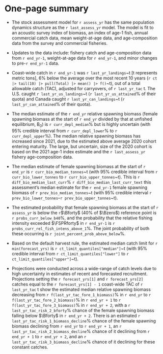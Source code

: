 \newpage

\rfoot{One-page summary}

# One-page summary {-}

- The stock assessment model for `r assess_yr` has the same
population dynamics structure as the `r last_assess_yr` model.
The model is fit to an acoustic survey index of biomass, an
index of age-1 fish, annual commercial catch data, mean weight-at-age data,
and age-composition data from the survey and commercial fisheries.

- Updates to the data include:
<!-- the new biomass estimate and age-composition data from the acoustic survey conducted in `r survey_end_yr`, -->
fishery catch and age-composition data from `r end_yr-1`, weight-at-age data for
`r end_yr-1`,
<!-- the `r survey_end_yr` age-1 index estimate, -->
and minor changes to pre-`r end_yr-1` data.

- Coast-wide catch in `r end_yr-1` was `r last_yr_landings`~t
[t represents metric tons], 6% below the average over the most recent 10 years
(`r ct |> tail(10) |> pull(Total) |> mean() |> f()`~t),
out of a total allowable catch (TAC), adjusted for carryovers, of `r last_yr_tac` t.
The U.S. caught `r last_yr_us_landings`~t (`r last_yr_us_attained`% of their quota) and Canada caught `r last_yr_can_landings`~t
(`r last_yr_can_attained`% of their quota).

- The median estimate of the `r end_yr` relative spawning biomass
(female spawning biomass at the start of `r end_yr` divided by that at
unfished equilibrium, B~0~) is `r curr_depl_median`% but is highly
uncertain (with 95% credible interval from `r curr_depl_lower`% to
`r curr_depl_upper`%). The median relative spawning biomass
has increased since 2021, due to the estimated above average
2020 cohort entering maturity. The large,
but uncertain, size of the 2020 cohort is based on the 2021 age-1 index
estimate and the `r last_assess_yr` fishery age-composition data.

- The median estimate of female spawning biomass at the start
of `r end_yr` is `r curr_bio_median_tonnes`~t (with 95% credible
interval from `r curr_bio_lower_tonnes` to `r curr_bio_upper_tonnes`~t).
This is `r diff_bio_median_last_curr`% `r diff_bio_median_last_curr_text`
this assessment's median estimate for the `r end_yr-1` female spawning
biomass of `r prev_bio_median_tonnes`~t (with 95% credible interval
`r prev_bio_lower_tonnes`--`r prev_bio_upper_tonnes`~t).

- The estimated probability that female spawning biomass at the start of
`r assess_yr` is below the `r `$\Bforty$ (40% of $\Bzero$) reference point is
`r probs_curr_below_b40`%, and the probability that the relative fishing
intensity exceeded $\FSPRforty$ in `r end_yr-1` is
`r probs_curr_rel_fish_intens_above_1`%. The joint
probability of both these occurring is `r joint_percent_prob_above_below`%.

- Based on the default harvest rule, the estimated median catch limit for
`r min(forecast_yrs)` is `r ct_limit_quantiles["median"]`~t (with
95% credible interval from `r ct_limit_quantiles["lower"]` to
`r ct_limit_quantiles["upper"]`~t).

- Projections were conducted across a wide-range of catch levels due to
high uncertainty in estimates of recent and forecasted recruitment.
Projections setting the `r forecast_yrs[1]` and
`r forecast_yrs[2]` catches equal to the `r forecast_yrs[1] - 1`
coast-wide TAC of `r last_yr_tac` t show the estimated median relative
spawning biomass decreasing from `r f(last_yr_tac_fore_1_biomass)`% in
`r end_yr` to `r f(last_yr_tac_fore_2_biomass)`% in `r end_yr + 1` to
`r f(last_yr_tac_fore_3_biomass)`% in `r end_yr + 2`,
with a `r last_yr_tac_risk_2_bforty`% chance
of the female spawning biomass falling below $\Bforty$ in `r end_yr + 2`.
There is an estimated `r last_yr_tac_risk_1_biomass_decline`% chance of the
female spawning biomass declining from `r end_yr` to `r end_yr + 1`, an
`r last_yr_tac_risk_2_biomass_decline`% chance of it declining from
`r end_yr + 1` to `r end_yr + 2`, and an
`r last_yr_tac_risk_3_biomass_decline`% chance of it declining for these
constant catches.
